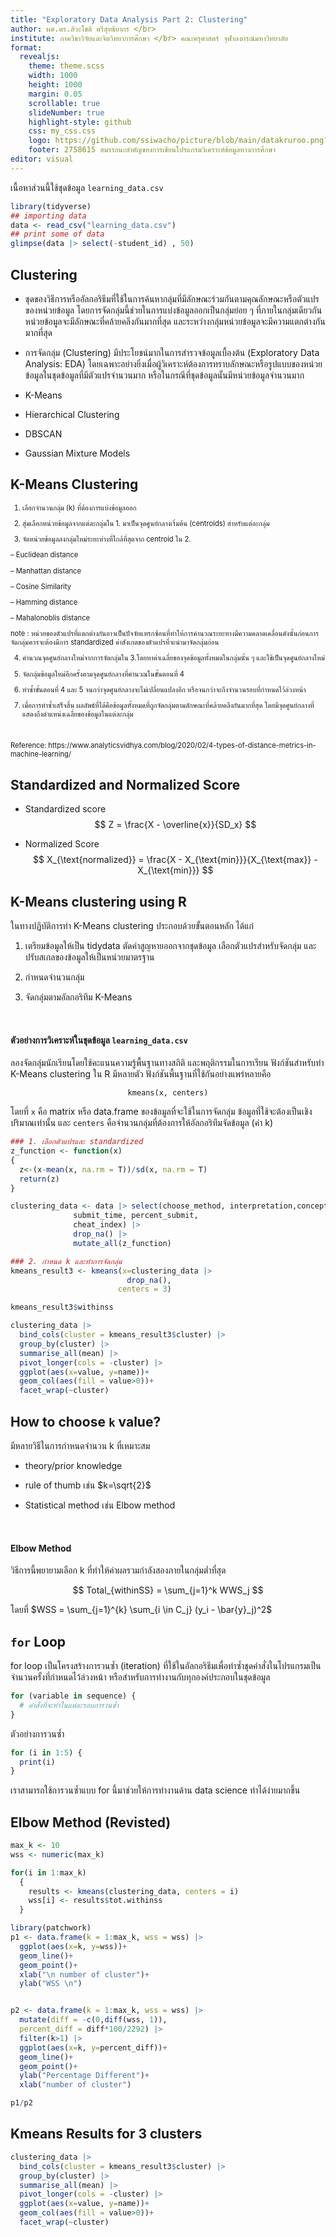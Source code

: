 ```yaml
---
title: "Exploratory Data Analysis Part 2: Clustering"
author: ผศ.ดร.สิวะโชติ ศรีสุทธิยากร </br> 
institute: ภาควิชาวิจัยและจิตวิทยาการศึกษา </br> คณะครุศาสตร์ จุฬาลงกรณ์มหาวิทยาลัย
format: 
  revealjs:
    theme: theme.scss
    width: 1000
    height: 1000
    margin: 0.05
    scrollable: true
    slideNumber: true
    highlight-style: github
    css: my_css.css
    logo: https://github.com/ssiwacho/picture/blob/main/datakruroo.png?raw=true
    footer: 2758615 สมรรถนะสําคัญของการเขียนโปรแกรมวิเคราะห์ข้อมูลทางการศึกษา
editor: visual
---
```


เนื้อหาส่วนนี้ใช้ชุดข้อมูล `learning_data.csv`

```r
library(tidyverse)
## importing data
data <- read_csv("learning_data.csv")
## print some of data
glimpse(data |> select(-student_id) , 50)
```

## Clustering {.smaller}

- ชุดของวิธีการหรืออัลกอริธึมที่ใช้ในการค้นหากลุ่มที่มีลักษณะร่วมกันตามคุณลักษณะหรือตัวแปรของหน่วยข้อมูล โดยการจัดกลุ่มนี้ช่วยในการแบ่งข้อมูลออกเป็นกลุ่มย่อย ๆ ที่ภายในกลุ่มเดียวกันหน่วยข้อมูลจะมีลักษณะที่คล้ายคลึงกันมากที่สุด และระหว่างกลุ่มหน่วยข้อมูลจะมีความแตกต่างกันมากที่สุด

- การจัดกลุ่ม (Clustering) มีประโยชน์มากในการสำรวจข้อมูลเบื้องต้น (Exploratory Data Analysis: EDA) โดยเฉพาะอย่างยิ่งเมื่อผู้วิเคราะห์ต้องการทราบลักษณะหรือรูปแบบของหน่วยข้อมูลในชุดข้อมูลที่มีตัวแปรจำนวนมาก หรือในกรณีที่ชุดข้อมูลนั้นมีหน่วยข้อมูลจำนวนมาก

- K-Means

- Hierarchical Clustering

- DBSCAN

- Gaussian Mixture Models


## K-Means Clustering {.smaller}

::: {style="font-size: 80%;"}

1. เลือกจำนวนกลุ่ม (k) ที่ต้องการแบ่งข้อมูลออก

2. สุ่มเลือกหน่วยข้อมูลจากแต่ละกลุ่มใน 1. มาเป็นจุดศูนย์กลางเริ่มต้น (centroids) สำหรับแต่ละกลุ่ม

3. จัดหน่วยข้อมูลลงกลุ่มใหม่ระยะห่างที่ใกล้ที่สุดจาก centroid ใน 2.

  -- Euclidean distance

  -- Manhattan distance

  -- Cosine Similarity

  -- Hamming distance

  -- Mahalonoblis distance

note : หน่วยของตัวแปรที่แตกต่างกันอาจเป็นปัจจัยแทรกซ้อนที่ทำให้การคำนวณระยะทางมีความคลาดเคลื่อนดังนั้นก่อนการจัดกลุ่มควรจะต้องมีการ standardized ค่าสังเกตของตัวแปรที่จะนำมาจัดกลุ่มก่อน

4. คำนวณจุดศูนย์กลางใหม่จากการจัดกลุ่มใน 3.โดยหาค่าเฉลี่ยของจุดข้อมูลทั้งหมดในกลุ่มนั้น ๆ และใช้เป็นจุดศูนย์กลางใหม่

5. จัดกลุ่มข้อมูลใหม่อีกครั้งตามจุดศูนย์กลางที่คำนวณในขั้นตอนที่ 4

6. ทำซ้ำขั้นตอนที่ 4 และ 5 จนกว่าจุดศูนย์กลางจะไม่เปลี่ยนแปลงอีก หรือจนกว่าจะถึงจำนวนรอบที่กำหนดไว้ล่วงหน้า

7. เมื่อการทำซ้ำเสร็จสิ้น ผลลัพธ์ที่ได้คือข้อมูลทั้งหมดที่ถูกจัดกลุ่มตามลักษณะที่คล้ายคลึงกันมากที่สุด โดยมีจุดศูนย์กลางที่แสดงถึงตำแหน่งเฉลี่ยของข้อมูลในแต่ละกลุ่ม

<br>

<div class="caption">Reference: https://www.analyticsvidhya.com/blog/2020/02/4-types-of-distance-metrics-in-machine-learning/</div>

:::

## Standardized and Normalized Score {.smaller}

- Standardized score
$$
Z = \frac{X - \overline{x}}{SD_x}
$$


- Normalized Score
$$
X_{\text{normalized}} = \frac{X - X_{\text{min}}}{X_{\text{max}} - X_{\text{min}}}
$$




## K-Means clustering using R {.smaller}

ในทางปฏิบัติการทำ K-Means clustering ประกอบด้วยขั้นตอนหลัก ได้แก่

1. เตรียมข้อมูลให้เป็น tidydata ตัดค่าสูญหายออกจากชุดข้อมูล เลือกตัวแปรสำหรับจัดกลุ่ม และปรับสเกลของข้อมูลให้เป็นหน่วยมาตรฐาน

2. กำหนดจำนวนกลุ่ม

3. จัดกลุ่มตามอัลกอริทึม K-Means

<br>

#### ตัวอย่างการวิเคราะห์ในชุดข้อมูล `learning_data.csv`

ลองจัดกลุ่มนักเรียนโดยใช้คะแนนความรู้พื้นฐานทางสถิติ และพฤติกรรมในการเรียน ฟังก์ชันสำหรับทำ K-Means clustering ใน R มีหลายตัว ฟังก์ชันพื้นฐานที่ใช้กันอย่างแพร่หลายคือ 

<center>
`kmeans(x, centers)`

</center>


โดยที่ `x` คือ matrix หรือ data.frame ของข้อมูลที่จะใช้ในการจัดกลุ่ม ข้อมูลที่ใช้จะต้องเป็นเชิงปริมาณเท่านั้น และ `centers` คือจำนวนกลุ่มที่ต้องการให้อัลกอริทึมจัดข้อมูล (ค่า k)


```r

### 1. เลือกตัวแปรและ standardized
z_function <- function(x)
{
  z<-(x-mean(x, na.rm = T))/sd(x, na.rm = T)
  return(z)
}

clustering_data <- data |> select(choose_method, interpretation,concepts,
              submit_time, percent_submit, 
              cheat_index) |> 
              drop_na() |> 
              mutate_all(z_function)

```


```r
### 2. กำหนด k และทำการจัดกลุ่ม
kmeans_result3 <- kmeans(x=clustering_data |> 
                          drop_na(),
                        centers = 3)
```

```r

kmeans_result3$withinss

clustering_data |> 
  bind_cols(cluster = kmeans_result3$cluster) |> 
  group_by(cluster) |> 
  summarise_all(mean) |> 
  pivot_longer(cols = -cluster) |> 
  ggplot(aes(x=value, y=name))+
  geom_col(aes(fill = value>0))+
  facet_wrap(~cluster)

```

## How to choose `k` value? {.smaller}

มีหลายวิธีในการกำหนดจำนวน k ที่เหมาะสม

- theory/prior knowledge

- rule of thumb เช่น $k=\sqrt{2}$ 

- Statistical method เช่น Elbow method 

<br>

#### Elbow Method 

วิธีการนี้พยายามเลือก k ที่ทำให้ค่าผลรวมกำลังสองภายในกลุ่มต่ำที่สุด

$$
Total_{withinSS} = \sum_{j=1}^k WWS_j
$$

โดยที่ $WSS = \sum_{j=1}^{k} \sum_{i \in C_j} (y_i - \bar{y}_j)^2$

## `for` Loop {.smaller}

for loop เป็นโครงสร้างการวนซ้ำ (iteration) ที่ใช้ในอัลกอริธึมเพื่อทำซ้ำชุดคำสั่งในโปรแกรมเป็นจำนวนครั้งที่กำหนดไว้ล่วงหน้า หรือสำหรับการทำงานกับทุกองค์ประกอบในชุดข้อมูล


```r
for (variable in sequence) {
  # คำสั่งที่จะทำในแต่ละรอบการวนซ้ำ
}

```

ตัวอย่างการวนซ้ำ


```r
for (i in 1:5) {
  print(i)
}
```

เราสามารถใช้การวนซ้ำแบบ for นี้มาช่วยให้การทำงานด้าน data science ทำได้ง่ายมากขึ้น


## Elbow Method (Revisted)

```r
max_k <- 10
wss <- numeric(max_k)

for(i in 1:max_k)
  {
    results <- kmeans(clustering_data, centers = i)
    wss[i] <- results$tot.withinss 
  }
```


```r
library(patchwork)
p1 <- data.frame(k = 1:max_k, wss = wss) |> 
  ggplot(aes(x=k, y=wss))+
  geom_line()+
  geom_point()+
  xlab("\n number of cluster")+
  ylab("WSS \n")


p2 <- data.frame(k = 1:max_k, wss = wss) |> 
  mutate(diff = -c(0,diff(wss, 1)),
  percent_diff = diff*100/2292) |> 
  filter(k>1) |> 
  ggplot(aes(x=k, y=percent_diff))+
  geom_line()+
  geom_point()+
  ylab("Percentage Different")+
  xlab("number of cluster")

p1/p2
```

## Kmeans Results for 3 clusters


```r

clustering_data |> 
  bind_cols(cluster = kmeans_result3$cluster) |> 
  group_by(cluster) |> 
  summarise_all(mean) |> 
  pivot_longer(cols = -cluster) |> 
  ggplot(aes(x=value, y=name))+
  geom_col(aes(fill = value>0))+
  facet_wrap(~cluster)

```
